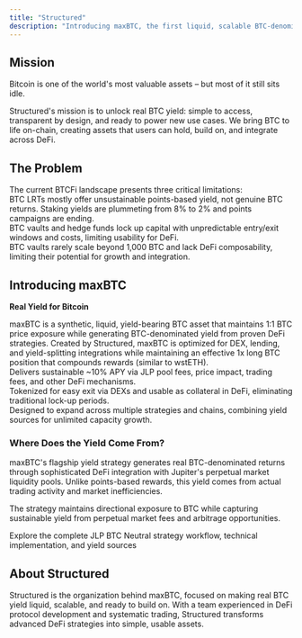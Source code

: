 ```yaml
---
title: "Structured"
description: "Introducing maxBTC, the first liquid, scalable BTC-denominated yield asset"
---
```


## Mission

Bitcoin is one of the world's most valuable assets – but most of it still sits idle.

Structured's mission is to unlock real BTC yield: simple to access, transparent by design, and ready to power new use cases. We bring BTC to life on-chain, creating assets that users can hold, build on, and integrate across DeFi.

## The Problem

<div className="text-sm">
The current BTCFi landscape presents three critical limitations:
</div>

<CardGroup cols={3}>
  <Card title="No Real Yield" icon="ticket" iconType="duotone">
    <div className="text-sm">BTC LRTs mostly offer unsustainable points-based yield, not genuine BTC returns. Staking yields are plummeting from 8% to 2% and points campaigns are ending.</div>
  </Card>
  
  <Card title="Illiquidity" icon="lock" iconType="duotone">
    <div className="text-sm">BTC vaults and hedge funds lock up capital with unpredictable entry/exit windows and costs, limiting usability for DeFi.</div>
  </Card>
  
  <Card title="Not Scalable" icon="chart-network" iconType="duotone">
    <div className="text-sm">BTC vaults rarely scale beyond 1,000 BTC and lack DeFi composability, limiting their potential for growth and integration.</div>
  </Card>
</CardGroup>

## Introducing maxBTC

**Real Yield for Bitcoin**

<div className="text-sm">
maxBTC is a synthetic, liquid, yield-bearing BTC asset that maintains 1:1 BTC price exposure while generating BTC-denominated yield from proven DeFi strategies. Created by Structured, maxBTC is optimized for DEX, lending, and yield-splitting integrations while maintaining an effective 1x long BTC position that compounds rewards (similar to wstETH).
</div>

<CardGroup cols={3}>
  <Card title="Real BTC Yield" icon="bitcoin" iconType="duotone">
    <div className="text-sm">Delivers sustainable ~10% APY via JLP pool fees, price impact, trading fees, and other DeFi mechanisms.</div>
  </Card>

  <Card title="Liquid" icon="droplet" iconType="duotone">
    <div className="text-sm">Tokenized for easy exit via DEXs and usable as collateral in DeFi, eliminating traditional lock-up periods.</div>
  </Card>
    
  <Card title="Infinitely Scalable" icon="chart-line-up" iconType="duotone">
    <div className="text-sm">Designed to expand across multiple strategies and chains, combining yield sources for unlimited capacity growth.</div>
  </Card>
</CardGroup>

### Where Does the Yield Come From?

maxBTC's flagship yield strategy generates real BTC-denominated returns through sophisticated DeFi integration with Jupiter's perpetual market liquidity pools. Unlike points-based rewards, this yield comes from actual trading activity and market inefficiencies.

The strategy maintains directional exposure to BTC while capturing sustainable yield from perpetual market fees and arbitrage opportunities.

<Card title="Learn About the Strategy" icon="chart-line" href="/strategy/overview">
  Explore the complete JLP BTC Neutral strategy workflow, technical implementation, and yield sources
</Card>

## About Structured

<div className="text-sm">
Structured is the organization behind maxBTC, focused on making real BTC yield liquid, scalable, and ready to build on. With a team experienced in DeFi protocol development and systematic trading, Structured transforms advanced DeFi strategies into simple, usable assets.
</div>

